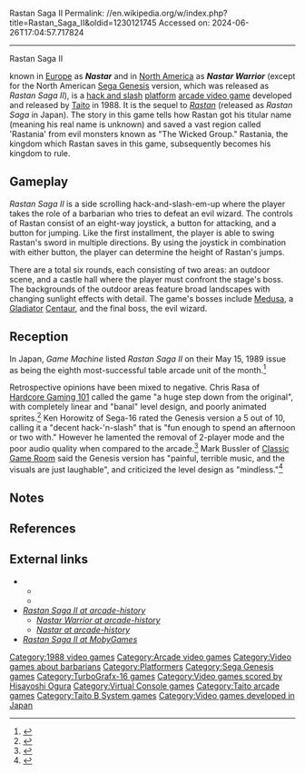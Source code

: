 Rastan Saga II
Permalink: //en.wikipedia.org/w/index.php?title=Rastan_Saga_II&oldid=1230121745
Accessed on: 2024-06-26T17:04:57.717824



------
Rastan Saga II
{{Infobox video game
|title = Rastan Saga II
|image = Rastan Saga II Flyer.png
|caption = Arcade flyer
|developer = [[Taito]]
|publisher = Taito
|designer =
|engine = 
|released = '''Arcade'''{{vgrelease|JP|December 5, 1988<ref>{{cite web |title=Rastan II (Registration Number PA0000415029) |url=https://cocatalog.loc.gov |website=[[United States Copyright Office]] |access-date=6 September 2021}}</ref>|NA|Late 1988|EU|1989}} '''TG-16'''{{vgrelease|JP|July 6, 1990}} '''Genesis/Mega Drive'''{{vg release|JP|August 10, 1990|NA|1991}}
|genre = [[Platform game|Platform]]
|modes = Up to 2 player cooperative
|platforms = [[Arcade video game|Arcade]], [[TurboGrafx-16]], [[Sega Genesis|Mega Drive/Genesis]], [[Virtual Console]]
|arcade system = [[Taito B System]]
}}

{{nihongo foot|'''''Rastan Saga II''''',|ラスタンサーガ2|Rasutan Sāga Tsu|lead=yes|group=lower-alpha}} known in [[Europe]] as '''''Nastar''''' and in [[North America]] as '''''Nastar Warrior''''' (except for the North American [[Sega Genesis]] version, which was released as ''Rastan Saga II''), is a [[hack and slash]] [[Platform game|platform]] [[arcade video game]] developed and released by [[Taito]] in 1988. It is the sequel to ''[[Rastan (video game)|Rastan]]'' (released as ''Rastan Saga'' in Japan). The story in this game tells how Rastan got his titular name (meaning his real name is unknown) and saved a vast region called 'Rastania' from evil monsters known as "The Wicked Group." Rastania, the kingdom which Rastan saves in this game, subsequently becomes his kingdom to rule.

==Gameplay==
''Rastan Saga II'' is a side scrolling hack-and-slash-em-up where the player takes the role of a barbarian who tries to defeat an evil wizard. The controls of Rastan consist of an eight-way joystick, a button for attacking, and a button for jumping. Like the first installment, the player is able to swing Rastan's sword in multiple directions. By using the joystick in combination with either button, the player can determine the height of Rastan's jumps.

There are a total six rounds, each consisting of two areas: an outdoor scene, and a castle hall where the player must confront the stage's boss. The backgrounds of the outdoor areas feature broad landscapes with changing sunlight effects with detail. The game's bosses include [[Medusa]], a [[Gladiator]] [[Centaur]], and the final boss, the evil wizard.

== Reception ==
In Japan, ''Game Machine'' listed ''Rastan Saga II'' on their May 15, 1989 issue as being the eighth most-successful table arcade unit of the month.<ref>{{cite magazine|title=Game Machine's Best Hit Games 25 - テーブル型TVゲーム機 (Table Videos)|magazine=[[:ja:ゲームマシン|Game Machine]]|issue=356|publisher=[[:ja:アミューズメント通信社|Amusement Press, Inc.]]|date=15 May 1989|page=21|lang=ja}}</ref>

Retrospective opinions have been mixed to negative. Chris Rasa of [[Hardcore Gaming 101]] called the game "a huge step down from the original", with completely linear and "banal" level design, and poorly animated sprites.<ref>{{cite web |last1=Rasa |first1=Chris |title=Rastan Saga II |url=http://www.hardcoregaming101.net/rastan-saga-ii/ |website=Hardcore Gaming 101 |access-date=15 January 2024}}</ref> Ken Horowitz of Sega-16 rated the Genesis version a 5 out of 10, calling it a "decent hack-'n-slash" that is "fun enough to spend an afternoon or two with." However he lamented the removal of 2-player mode and the poor audio quality when compared to the arcade.<ref>{{cite web |last1=Horowitz |first1=Ken |title=Genesis Reviews: Rastan Saga II |url=https://www.sega-16.com/2008/06/rastan-saga-ii/ |website=Sega-16 |access-date=15 January 2024}}</ref> Mark Bussler of [[Classic Game Room]] said the Genesis version has "painful, terrible music, and the visuals are just laughable", and criticized the level design as "mindless."<ref>{{cite web |last1=Bussler |first1=Mark |title=Classic Game Room - Rastan Saga II review for Sega Genesis |url=https://www.youtube.com/watch?v=60QSHo69Yw0 |website=YouTube |access-date=15 January 2024}}</ref>

== Notes ==
{{notelist}}

== References ==
{{reflist}}

==External links==
*{{KLOV game|id=9268|name=Rastan Saga II}}
**{{KLOV game|id=8831|name=Nastar Warrior}}
**{{KLOV game|id=10679|name=Nastar}}
*''[http://www.arcade-history.com/?n=rastan-saga-ii&page=detail&id=2180 Rastan Saga II at arcade-history]''
**''[http://www.arcade-history.com/?n=nastar-warrior&page=detail&id=1726 Nastar Warrior at arcade-history]''
**''[http://www.arcade-history.com/?n=nastar&page=detail&id=1725 Nastar at arcade-history]''
*''[http://www.mobygames.com/game/rastan-saga-ii Rastan Saga II at MobyGames]''

{{Rastan series}}

[[Category:1988 video games]]
[[Category:Arcade video games]]
[[Category:Video games about barbarians]]
[[Category:Platformers]]
[[Category:Sega Genesis games]]
[[Category:TurboGrafx-16 games]]
[[Category:Video games scored by Hisayoshi Ogura]]
[[Category:Virtual Console games]]
[[Category:Taito arcade games]]
[[Category:Taito B System games]]
[[Category:Video games developed in Japan]]